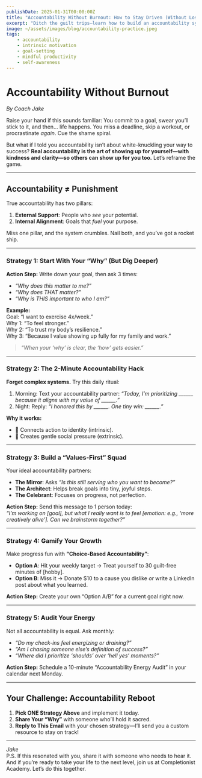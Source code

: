 ```yaml
---
publishDate: 2025-01-31T00:00:00Z
title: "Accountability Without Burnout: How to Stay Driven (Without Losing Your Soul)"  
excerpt: "Ditch the guilt trips—learn how to build an accountability system that respects your values and accelerates your growth."  
image: ~/assets/images/blog/accountability-practice.jpeg
tags:  
    - accountability  
    - intrinsic motivation  
    - goal-setting  
    - mindful productivity  
    - self-awareness  
---
```


# Accountability Without Burnout  
*By Coach Jake*  

Raise your hand if this sounds familiar: You commit to a goal, swear you’ll stick to it, and then… life happens. You miss a deadline, skip a workout, or procrastinate *again*. Cue the shame spiral.  

But what if I told you accountability isn’t about white-knuckling your way to success? **Real accountability is the art of showing up for yourself—with kindness and clarity—so others can show up for you too.** Let’s reframe the game.  

---

## Accountability ≠ Punishment  
True accountability has two pillars:  
1. **External Support**: People who *see* your potential.  
2. **Internal Alignment**: Goals that *fuel* your purpose.  

Miss one pillar, and the system crumbles. Nail both, and you’ve got a rocket ship.  

---

### Strategy 1: Start With Your “Why” (But Dig Deeper)  
**Action Step:** Write down your goal, then ask 3 times:  
- *“Why does this matter to me?”*  
- *“Why does THAT matter?”*  
- *“Why is THIS important to who I am?”*  

**Example:**  
Goal: “I want to exercise 4x/week.”  
Why 1: “To feel stronger.”  
Why 2: “To trust my body’s resilience.”  
Why 3: “Because I value showing up fully for my family and work.”  

> *“When your ‘why’ is clear, the ‘how’ gets easier.”*  

---

### Strategy 2: The 2-Minute Accountability Hack  
**Forget complex systems.** Try this daily ritual:  
1. Morning: Text your accountability partner: *“Today, I’m prioritizing ______ because it aligns with my value of ______.”*  
2. Night: Reply: *“I honored this by ______. One tiny win: ______.”*  

**Why it works:**  
- 🔗 Connects action to identity (intrinsic).  
- 👥 Creates gentle social pressure (extrinsic).  

---

### Strategy 3: Build a “Values-First” Squad  
Your ideal accountability partners:  
- **The Mirror**: Asks *“Is this still serving who you want to become?”*  
- **The Architect**: Helps break goals into tiny, joyful steps.  
- **The Celebrant**: Focuses on progress, not perfection.  

**Action Step:** Send this message to 1 person today:  
*“I’m working on [goal], but what I really want is to feel [emotion: e.g., ‘more creatively alive’]. Can we brainstorm together?”*  

---

### Strategy 4: Gamify Your Growth  
Make progress fun with **“Choice-Based Accountability”**:  
- **Option A**: Hit your weekly target → Treat yourself to 30 guilt-free minutes of [hobby].  
- **Option B**: Miss it → Donate $10 to a cause you dislike *or* write a LinkedIn post about what you learned.  

**Action Step:** Create your own “Option A/B” for a current goal right now.  

---

### Strategy 5: Audit Your Energy  
Not all accountability is equal. Ask monthly:  
- *“Do my check-ins feel energizing or draining?”*  
- *“Am I chasing someone else’s definition of success?”*  
- *“Where did I prioritize ‘shoulds’ over ‘hell yes’ moments?”*  

**Action Step:** Schedule a 10-minute “Accountability Energy Audit” in your calendar next Monday.  

---

## Your Challenge: Accountability Reboot  
1. **Pick ONE Strategy Above** and implement it today.  
2. **Share Your “Why”** with someone who’ll hold it sacred.  
3. **Reply to This Email** with your chosen strategy—I’ll send you a custom resource to stay on track!  

---  

*Jake*  
P.S. If this resonated with you, share it with someone who needs to hear it. And if you’re ready to take your life to the next level, join us at Completionist Academy. Let’s do this together.
